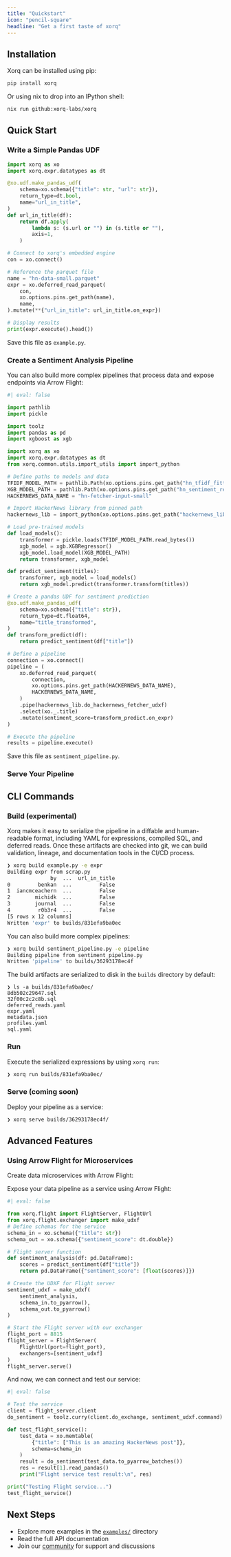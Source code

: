 ```yaml
---
title: "Quickstart"
icon: "pencil-square"
headline: "Get a first taste of xorq"
---
```


## Installation

Xorq can be installed using pip:

```bash
pip install xorq
```

Or using nix to drop into an IPython shell:

```bash
nix run github:xorq-labs/xorq
```

## Quick Start

### Write a Simple Pandas UDF

```python
import xorq as xo
import xorq.expr.datatypes as dt

@xo.udf.make_pandas_udf(
    schema=xo.schema({"title": str, "url": str}),
    return_type=dt.bool,
    name="url_in_title",
)
def url_in_title(df):
    return df.apply(
        lambda s: (s.url or "") in (s.title or ""),
        axis=1,
    )

# Connect to xorq's embedded engine
con = xo.connect()

# Reference the parquet file
name = "hn-data-small.parquet"
expr = xo.deferred_read_parquet(
    con,
    xo.options.pins.get_path(name),
    name,
).mutate(**{"url_in_title": url_in_title.on_expr})

# Display results
print(expr.execute().head())
```

Save this file as `example.py`.

### Create a Sentiment Analysis Pipeline

You can also build more complex pipelines that process data and expose
endpoints via Arrow Flight:

```python
#| eval: false

import pathlib
import pickle

import toolz
import pandas as pd
import xgboost as xgb

import xorq as xo
import xorq.expr.datatypes as dt
from xorq.common.utils.import_utils import import_python

# Define paths to models and data
TFIDF_MODEL_PATH = pathlib.Path(xo.options.pins.get_path("hn_tfidf_fitted_model"))
XGB_MODEL_PATH = pathlib.Path(xo.options.pins.get_path("hn_sentiment_reg"))
HACKERNEWS_DATA_NAME = "hn-fetcher-input-small"

# Import HackerNews library from pinned path
hackernews_lib = import_python(xo.options.pins.get_path("hackernews_lib"))

# Load pre-trained models
def load_models():
    transformer = pickle.loads(TFIDF_MODEL_PATH.read_bytes())
    xgb_model = xgb.XGBRegressor()
    xgb_model.load_model(XGB_MODEL_PATH)
    return transformer, xgb_model

def predict_sentiment(titles):
    transformer, xgb_model = load_models()
    return xgb_model.predict(transformer.transform(titles))

# Create a pandas UDF for sentiment prediction
@xo.udf.make_pandas_udf(
    schema=xo.schema({"title": str}),
    return_type=dt.float64,
    name="title_transformed",
)
def transform_predict(df):
    return predict_sentiment(df["title"])

# Define a pipeline
connection = xo.connect()
pipeline = (
    xo.deferred_read_parquet(
        connection,
        xo.options.pins.get_path(HACKERNEWS_DATA_NAME),
        HACKERNEWS_DATA_NAME,
    )
    .pipe(hackernews_lib.do_hackernews_fetcher_udxf)
    .select(xo._.title)
    .mutate(sentiment_score=transform_predict.on_expr)
)

# Execute the pipeline
results = pipeline.execute()
```

Save this file as `sentiment_pipeline.py`.

### Serve Your Pipeline

## CLI Commands

### Build (experimental)

Xorq makes it easy to serialize the pipeline in a diffable and human-readable format, including YAML for expressions, compiled SQL, and deferred reads. Once these artifacts are checked into git, we can build validation, lineage, and documentation tools in the CI/CD process.

```sh
❯ xorq build example.py -e expr
Building expr from scrap.py
              by  ...  url_in_title
0         benkan  ...         False
1  iancmceachern  ...         False
2        michidk  ...         False
3        journal  ...         False
4         r0b3r4  ...         False
[5 rows x 12 columns]
Written 'expr' to builds/831efa9ba0ec
```

You can also build more complex pipelines:

```sh
❯ xorq build sentiment_pipeline.py -e pipeline
Building pipeline from sentiment_pipeline.py
Written 'pipeline' to builds/36293178ec4f
```

The build artifacts are serialized to disk in the `builds` directory by default:

```
❯ ls -a builds/831efa9ba0ec/
8db502c29647.sql
32f00c2c2c8b.sql
deferred_reads.yaml
expr.yaml
metadata.json
profiles.yaml
sql.yaml
```

### Run 

Execute the serialized expressions by using `xorq run`:

```sh
❯ xorq run builds/831efa9ba0ec/
```

### Serve (coming soon)

Deploy your pipeline as a service:

```sh
❯ xorq serve builds/36293178ec4f/
```

## Advanced Features

### Using Arrow Flight for Microservices

Create data microservices with Arrow Flight:

Expose your data pipeline as a service using Arrow Flight:

```python
#| eval: false

from xorq.flight import FlightServer, FlightUrl
from xorq.flight.exchanger import make_udxf
# Define schemas for the service
schema_in = xo.schema({"title": str})
schema_out = xo.schema({"sentiment_score": dt.double})

# Flight server function
def sentiment_analysis(df: pd.DataFrame):
    scores = predict_sentiment(df["title"])
    return pd.DataFrame({"sentiment_score": [float(scores)]})

# Create the UDXF for Flight server
sentiment_udxf = make_udxf(
    sentiment_analysis, 
    schema_in.to_pyarrow(), 
    schema_out.to_pyarrow()
)

# Start the Flight server with our exchanger
flight_port = 8815
flight_server = FlightServer(
    FlightUrl(port=flight_port), 
    exchangers=[sentiment_udxf]
)
flight_server.serve()
```
And now, we can connect and test our service:

```python
#| eval: false

# Test the service
client = flight_server.client
do_sentiment = toolz.curry(client.do_exchange, sentiment_udxf.command)

def test_flight_service():
    test_data = xo.memtable(
        {"title": ["This is an amazing HackerNews post"]}, 
        schema=schema_in
    )
    result = do_sentiment(test_data.to_pyarrow_batches())
    res = result[1].read_pandas()
    print("Flight service test result:\n", res)

print("Testing Flight service...")
test_flight_service()
```

## Next Steps

- Explore more examples in the [`examples/`](https://github.com/xorq-labs/xorq/tree/main/examples) directory
- Read the full API documentation
- Join our [community](https://discord.gg/8Kma9DhcJG) for support and discussions
